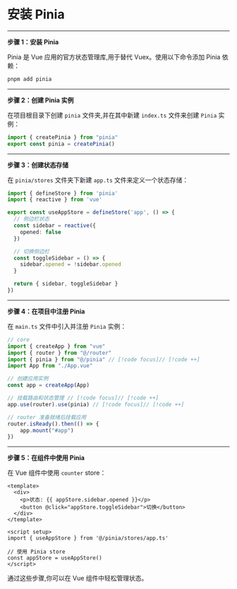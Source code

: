# 安装 Pinia

-----

**步骤 1：安装 Pinia**

Pinia 是 Vue 应用的官方状态管理库,用于替代 Vuex。使用以下命令添加 Pinia 依赖：

```bash
pnpm add pinia
```

-----

**步骤 2：创建 Pinia 实例**

在项目根目录下创建 `pinia` 文件夹,并在其中新建 `index.ts` 文件来创建 `Pinia` 实例：

```ts
import { createPinia } from "pinia"
export const pinia = createPinia()
```

----

**步骤 3：创建状态存储**

在 `pinia/stores` 文件夹下新建 `app.ts` 文件来定义一个状态存储：

```ts
import { defineStore } from 'pinia'
import { reactive } from 'vue'

export const useAppStore = defineStore('app', () => {
  // 侧边栏状态
  const sidebar = reactive({
    opened: false
  })

  // 切换侧边栏
  const toggleSidebar = () => {
    sidebar.opened = !sidebar.opened
  }

  return { sidebar, toggleSidebar }
})
```

----

**步骤 4：在项目中注册 Pinia**

在 `main.ts` 文件中引入并注册 `Pinia` 实例：

```ts
// core
import { createApp } from "vue"
import { router } from "@/router"
import { pinia } from "@/pinia" // [!code focus]// [!code ++]
import App from "./App.vue"

// 创建应用实例
const app = createApp(App)

// 挂载路由和状态管理 // [!code focus]// [!code ++]
app.use(router).use(pinia) // [!code focus]// [!code ++]

// router 准备就绪后挂载应用
router.isReady().then(() => {
	app.mount("#app")
})
```

----

**步骤 5：在组件中使用 Pinia**

在 Vue 组件中使用 `counter` store：

```vue
<template>
  <div>
    <p>状态: {{ appStore.sidebar.opened }}</p>
    <button @click="appStore.toggleSidebar">切换</button>
  </div>
</template>

<script setup>
import { useAppStore } from '@/pinia/stores/app.ts'

// 使用 Pinia store
const appStore = useAppStore()
</script>
```

通过这些步骤,你可以在 Vue 组件中轻松管理状态。
